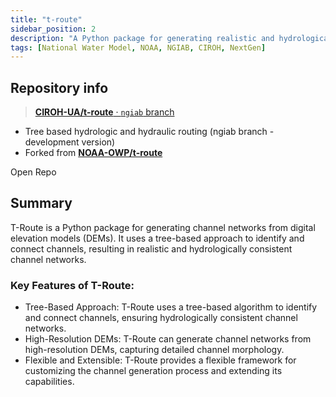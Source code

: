 ```yaml
---
title: "t-route"
sidebar_position: 2
description: "A Python package for generating realistic and hydrologically consistent channel networks."
tags: [National Water Model, NOAA, NGIAB, CIROH, NextGen]
---
```




## Repository info

> [**CIROH-UA/t-route** · `ngiab` branch](https://github.com/CIROH-UA/t-route/)

- Tree based hydrologic and hydraulic routing (ngiab branch - development version)
- Forked from [**NOAA-OWP/t-route**](https://github.com/NOAH-OWP/t-route/)

<Link className="button button--primary" to="https://github.com/CIROH-UA/t-route">Open Repo</Link>

## Summary

T-Route is a Python package for generating channel networks from digital elevation models (DEMs). It uses a tree-based approach to identify and connect channels, resulting in realistic and hydrologically consistent channel networks.

### Key Features of T-Route:
- Tree-Based Approach: T-Route uses a tree-based algorithm to identify and connect channels, ensuring hydrologically consistent channel networks.
- High-Resolution DEMs: T-Route can generate channel networks from high-resolution DEMs, capturing detailed channel morphology.
- Flexible and Extensible: T-Route provides a flexible framework for customizing the channel generation process and extending its capabilities.